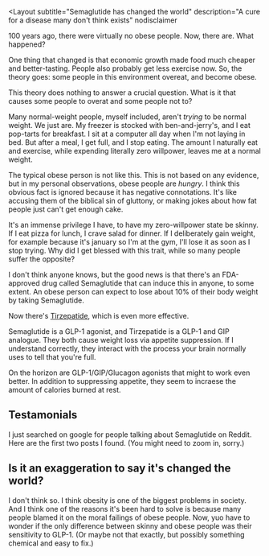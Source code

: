 
<Layout
  subtitle="Semaglutide has changed the world"
  description="A cure for a disease many don't think exists"
  nodisclaimer
>

100 years ago, there were virtually no obese people. 
Now, there are. 
What happened?

One thing that changed is that economic growth made food much cheaper and better-tasting. 
People also probably get less exercise now. 
So, the theory goes: some people in this environment overeat, and become obese.

This theory does nothing to answer a crucial question. 
What is it that causes some people to overat and some people not to?

Many normal-weight people, myself included, aren't *trying* to be normal weight.
We just are. 
My freezer is stocked with ben-and-jerry's, and I eat pop-tarts for breakfast.
I sit at a computer all day when I'm not laying in bed.
But after a meal, I get full, and I stop eating. 
The amount I naturally eat and exercise, while expending literally zero willpower, leaves me at a normal weight.

The typical obese person is not like this. 
This is not based on any evidence, but in my personal observations, obese people are *hungry*.
I think this obvious fact is ignored because it has negative connotations. 
It's like accusing them of the biblical sin of gluttony, or making jokes about how fat people just can't get enough cake.

It's an immense privilege I have, to have my zero-willpower state be skinny.
If I eat pizza for lunch, I crave salad for dinner. 
If I deliberately gain weight, for example because it's january so I'm at the gym, I'll lose it as soon as I stop trying.
Why did I get blessed with this trait, while so many people suffer the opposite?

I don't think anyone knows, but the good news is that there's an FDA-approved drug called Semaglutide that can induce this in anyone, to some extent. 
An obese person can expect to lose about 10% of their body weight by taking Semaglutide.

Now there's [Tirzepatide](https://www.nejm.org/doi/full/10.1056/NEJMe2206939?query=TOC&cid=NEJM%20eToc,%20July%2021,%202022%20DM1270826_NEJM_Non_Subscriber&bid=1076741451), which is even more effective. 

Semaglutide is a GLP-1 agonist, and Tirzepatide is a GLP-1 and GIP analogue. 
They both cause weight loss via appetite suppression. 
If I understand correctly, they interact with the process your brain normally uses to tell that you're full. 

On the horizon are GLP-1/GIP/Glucagon agonists that might to work even better. 
In addition to suppressing appetite, they seem to incraese the amount of calories burned at rest.

## Testamonials

I just searched on google for people talking about Semaglutide on Reddit. 
Here are the first two posts I found. (You might need to zoom in, sorry.)

<CenteredImg src={reddit1} />

<CenteredImg src={reddit2} />

## Is it an exaggeration to say it's changed the world?

I don't think so. 
I think obesity is one of the biggest problems in society.
And I think one of the reasons it's been hard to solve is because many people blamed it on the moral failings of obese people.
Now, yuo have to wonder if the only difference between skinny and obese people was their sensitivity to GLP-1.
(Or maybe not that exactly, but possibly something chemical and easy to fix.)

</Layout>